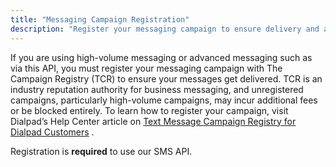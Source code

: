 ```yaml
---
title: "Messaging Campaign Registration"
description: "Register your messaging campaign to ensure delivery and avoid additional fees."
---
```

If you are using high-volume messaging or advanced messaging such as via this API, you must register your messaging campaign with The Campaign Registry (TCR) to ensure your messages get delivered. TCR is an industry reputation authority for business messaging, and unregistered campaigns, particularly high-volume campaigns, may incur additional fees or be blocked entirely. To learn how to register your campaign, visit Dialpad’s Help Center article on [Text Message Campaign Registry for Dialpad Customers](https://help.dialpad.com/hc/en-us/articles/4405455062683-Text-Message-Campaign-Registry-for-Dialpad-Customers)
.

Registration is **required** to use our SMS API.